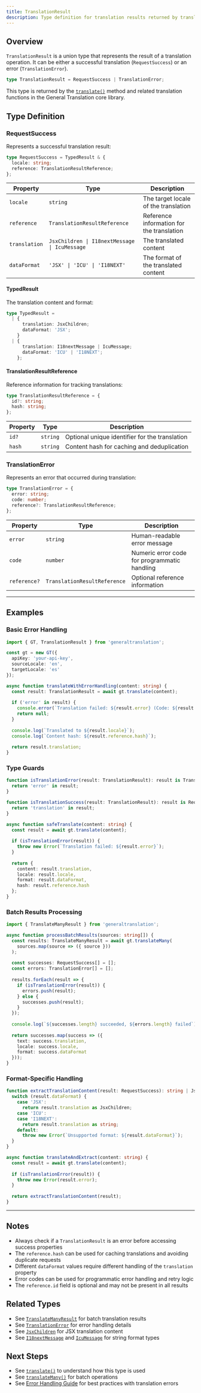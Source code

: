 ```yaml
---
title: TranslationResult
description: Type definition for translation results returned by translate() methods
---
```


## Overview

`TranslationResult` is a union type that represents the result of a translation operation. It can be either a successful translation (`RequestSuccess`) or an error (`TranslationError`).

```typescript
type TranslationResult = RequestSuccess | TranslationError;
```

This type is returned by the [`translate()`](/docs/core/class/methods/translation/translate) method and related translation functions in the General Translation core library.

## Type Definition

### RequestSuccess

Represents a successful translation result:

```typescript
type RequestSuccess = TypedResult & {
  locale: string;
  reference: TranslationResultReference;
};
```

| Property | Type | Description |
|----------|------|-------------|
| `locale` | `string` | The target locale of the translation |
| `reference` | `TranslationResultReference` | Reference information for the translation |
| `translation` | `JsxChildren \| I18nextMessage \| IcuMessage` | The translated content |
| `dataFormat` | `'JSX' \| 'ICU' \| 'I18NEXT'` | The format of the translated content |

#### TypedResult

The translation content and format:

```typescript
type TypedResult =
  | {
      translation: JsxChildren;
      dataFormat: 'JSX';
    }
  | {
      translation: I18nextMessage | IcuMessage;
      dataFormat: 'ICU' | 'I18NEXT';
    };
```

#### TranslationResultReference

Reference information for tracking translations:

```typescript
type TranslationResultReference = {
  id?: string;
  hash: string;
};
```

| Property | Type | Description |
|----------|------|-------------|
| `id?` | `string` | Optional unique identifier for the translation |
| `hash` | `string` | Content hash for caching and deduplication |

### TranslationError

Represents an error that occurred during translation:

```typescript
type TranslationError = {
  error: string;
  code: number;
  reference?: TranslationResultReference;
};
```

| Property | Type | Description |
|----------|------|-------------|
| `error` | `string` | Human-readable error message |
| `code` | `number` | Numeric error code for programmatic handling |
| `reference?` | `TranslationResultReference` | Optional reference information |

---

## Examples

### Basic Error Handling

```typescript copy
import { GT, TranslationResult } from 'generaltranslation';

const gt = new GT({
  apiKey: 'your-api-key',
  sourceLocale: 'en',
  targetLocale: 'es'
});

async function translateWithErrorHandling(content: string) {
  const result: TranslationResult = await gt.translate(content);
  
  if ('error' in result) {
    console.error(`Translation failed: ${result.error} (Code: ${result.code})`);
    return null;
  }
  
  console.log(`Translated to ${result.locale}`);
  console.log(`Content hash: ${result.reference.hash}`);
  
  return result.translation;
}
```

### Type Guards

```typescript copy
function isTranslationError(result: TranslationResult): result is TranslationError {
  return 'error' in result;
}

function isTranslationSuccess(result: TranslationResult): result is RequestSuccess {
  return 'translation' in result;
}

async function safeTranslate(content: string) {
  const result = await gt.translate(content);
  
  if (isTranslationError(result)) {
    throw new Error(`Translation failed: ${result.error}`);
  }
  
  return {
    content: result.translation,
    locale: result.locale,
    format: result.dataFormat,
    hash: result.reference.hash
  };
}
```

### Batch Results Processing

```typescript copy
import { TranslateManyResult } from 'generaltranslation';

async function processBatchResults(sources: string[]) {
  const results: TranslateManyResult = await gt.translateMany(
    sources.map(source => ({ source }))
  );
  
  const successes: RequestSuccess[] = [];
  const errors: TranslationError[] = [];
  
  results.forEach(result => {
    if (isTranslationError(result)) {
      errors.push(result);
    } else {
      successes.push(result);
    }
  });
  
  console.log(`${successes.length} succeeded, ${errors.length} failed`);
  
  return successes.map(success => ({
    text: success.translation,
    locale: success.locale,
    format: success.dataFormat
  }));
}
```

### Format-Specific Handling

```typescript copy
function extractTranslationContent(result: RequestSuccess): string | JsxChildren {
  switch (result.dataFormat) {
    case 'JSX':
      return result.translation as JsxChildren;
    case 'ICU':
    case 'I18NEXT':
      return result.translation as string;
    default:
      throw new Error(`Unsupported format: ${result.dataFormat}`);
  }
}

async function translateAndExtract(content: string) {
  const result = await gt.translate(content);
  
  if (isTranslationError(result)) {
    throw new Error(result.error);
  }
  
  return extractTranslationContent(result);
}
```

---

## Notes

* Always check if a `TranslationResult` is an error before accessing success properties
* The `reference.hash` can be used for caching translations and avoiding duplicate requests
* Different `dataFormat` values require different handling of the `translation` property
* Error codes can be used for programmatic error handling and retry logic
* The `reference.id` field is optional and may not be present in all results

## Related Types

* See [`TranslateManyResult`](/docs/core/types/TranslateManyResult) for batch translation results
* See [`TranslationError`](/docs/core/types/TranslationError) for error handling details  
* See [`JsxChildren`](/docs/core/types/JsxChildren) for JSX translation content
* See [`I18nextMessage`](/docs/core/types/I18nextMessage) and [`IcuMessage`](/docs/core/types/IcuMessage) for string format types

## Next Steps

* See [`translate()`](/docs/core/class/methods/translation/translate) to understand how this type is used
* See [`translateMany()`](/docs/core/class/methods/translation/translateMany) for batch operations
* See [Error Handling Guide](/docs/core/guides/error-handling) for best practices with translation errors
